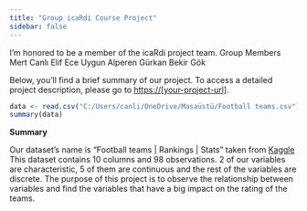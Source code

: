 ```yaml
---
title: "Group icaRdi Course Project"
sidebar: false 
---
```


I'm honored to be a member of the icaRdi project team.
Group Members
Mert Canlı
Elif Ece Uygun
Alperen Gürkan
Bekir Gök

Below, you'll find a brief summary of our project. To access a detailed project description, please go to [https://\[your-project-url\]](#0){.uri}.


```r
data <- read.csv("C:/Users/canli/OneDrive/Masaüstü/Football teams.csv")
summary(data)
```
**Summary**

 Our  dataset's  name  is "Football teams | Rankings | Stats" taken from [Kaggle](<https://www.kaggle.com/datasets/varpit94/football-teams-rankings-stats/>) 
 This dataset contains 10 columns and 98 observations. 2 of our variables are characteristic, 5 of them are continuous and the rest of the variables are discrete. The purpose of this project is to observe the relationship between variables and find the variables that have a big impact on the rating of the teams.
